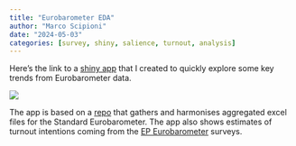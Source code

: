 ```yaml
---
title: "Eurobarometer EDA"
author: "Marco Scipioni"
date: "2024-05-03"
categories: [survey, shiny, salience, turnout, analysis]
---
```



Here's the link to a [shiny app](http://nwf7y1-marco-scipioni.shinyapps.io/shiny_app) that I created to quickly explore some key trends from Eurobarometer data.

![](ebar_eda.png)

The app is based on a [repo](https://github.com/scipima/eurobarometer_eda) that gathers and harmonises aggregated excel files for the Standard Eurobarometer.
The app also shows estimates of turnout intentions coming from the [EP Eurobarometer](https://europa.eu/eurobarometer/surveys/browse/all/ep) surveys. 
